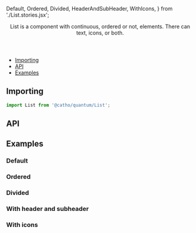 


  Default, 
  Ordered, 
  Divided, 
  HeaderAndSubHeader,
  WithIcons,
} from './List.stories.jsx';

<Meta 
  title="Foundation/List"
  component={List}
/>

<Header title="List">
  List is a component with continuous, ordered or not, elements. There can text, icons, or both.
</Header>

- [Importing](#importing)
- [API](#api)
- [Examples](#examples)

## <a id="importing"></a>Importing

```js
import List from '@catho/quantum/List';
```

## <a id="api"></a>API

<ArgsTable of={List} />

## <a id="examples"></a>Examples

### Default

<Canvas>
  <Story of={Default} />
</Canvas>

### Ordered

<Canvas>
  <Story of={Ordered} />
</Canvas>

### Divided

<Canvas>
  <Story of={Divided} />
</Canvas>

### With header and subheader

<Canvas>
  <Story of={HeaderAndSubHeader} />
</Canvas>

### With icons

<Canvas>
  <Story of={WithIcons} />
</Canvas>
